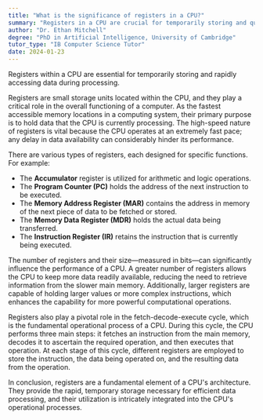 ```yaml
---
title: "What is the significance of registers in a CPU?"
summary: "Registers in a CPU are crucial for temporarily storing and quickly accessing data during processing."
author: "Dr. Ethan Mitchell"
degree: "PhD in Artificial Intelligence, University of Cambridge"
tutor_type: "IB Computer Science Tutor"
date: 2024-01-23
---
```


Registers within a CPU are essential for temporarily storing and rapidly accessing data during processing.

Registers are small storage units located within the CPU, and they play a critical role in the overall functioning of a computer. As the fastest accessible memory locations in a computing system, their primary purpose is to hold data that the CPU is currently processing. The high-speed nature of registers is vital because the CPU operates at an extremely fast pace; any delay in data availability can considerably hinder its performance.

There are various types of registers, each designed for specific functions. For example:

- The **Accumulator** register is utilized for arithmetic and logic operations.
- The **Program Counter (PC)** holds the address of the next instruction to be executed.
- The **Memory Address Register (MAR)** contains the address in memory of the next piece of data to be fetched or stored.
- The **Memory Data Register (MDR)** holds the actual data being transferred.
- The **Instruction Register (IR)** retains the instruction that is currently being executed.

The number of registers and their size—measured in bits—can significantly influence the performance of a CPU. A greater number of registers allows the CPU to keep more data readily available, reducing the need to retrieve information from the slower main memory. Additionally, larger registers are capable of holding larger values or more complex instructions, which enhances the capability for more powerful computational operations.

Registers also play a pivotal role in the fetch-decode-execute cycle, which is the fundamental operational process of a CPU. During this cycle, the CPU performs three main steps: it fetches an instruction from the main memory, decodes it to ascertain the required operation, and then executes that operation. At each stage of this cycle, different registers are employed to store the instruction, the data being operated on, and the resulting data from the operation.

In conclusion, registers are a fundamental element of a CPU's architecture. They provide the rapid, temporary storage necessary for efficient data processing, and their utilization is intricately integrated into the CPU's operational processes.
    